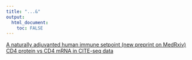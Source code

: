 ```yaml
---
title: "...&"
output: 
  html_document:
    toc: FALSE
---
```


[A naturally adjuvanted human immune setpoint (new preprint on MedRxiv)](posts/new_preprint_fsc.html) 
<br>
[CD4 protein vs CD4 mRNA in CITE-seq data](posts/cd4_2.html)